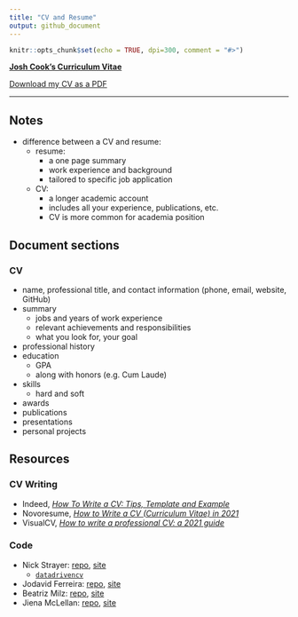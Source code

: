 ```yaml
---
title: "CV and Resume"
output: github_document
---
```


```r
knitr::opts_chunk$set(echo = TRUE, dpi=300, comment = "#>")
```

[**Josh Cook's Curriculum Vitae**]()

<i class='fas fa-download'></i> [Download my CV as a PDF](https://github.com/jhrcook/cv/cv.pdf)

---

## Notes

- difference between a CV and resume:
  - resume:
    - a one page summary
    - work experience and background
    - tailored to specific job application
  - CV:
    - a longer academic account
    - includes all your experience, publications, etc.
    - CV is more common for academia position


## Document sections

### CV

- name, professional title, and contact information (phone, email, website, GitHub)
- summary
  - jobs and years of work experience
  - relevant achievements and responsibilities
  - what you look for, your goal
- professional history
- education
  - GPA
  - along with honors (e.g. Cum Laude)
- skills
  - hard and soft
- awards
- publications
- presentations
- personal projects


## Resources

### CV Writing

- Indeed, [*How To Write a CV: Tips, Template and Example*](https://www.indeed.com/career-advice/resumes-cover-letters/how-to-write-a-cv)
- Novoresume, [*How to Write a CV (Curriculum Vitae) in 2021*](https://novoresume.com/career-blog/how-to-write-a-cv)
- VisualCV, [*How to write a professional CV: a 2021 guide*](https://www.visualcv.com/blog/professional-cv-format-guide/)

### Code

- Nick Strayer: [repo](https://github.com/nstrayer/cv), [site](http://nickstrayer.me/cv/)
  - [`datadrivencv`](http://nickstrayer.me/datadrivencv/index.html)
- Jodavid Ferreira: [repo](https://github.com/Jodavid/cv), [site](https://jodavid.github.io/cv/)
- Beatriz Milz: [repo](https://github.com/beatrizmilz/resume), [site](https://beatrizmilz.github.io/resume/resume.html)
- Jiena McLellan: [repo](https://github.com/jienagu/Jiena_McLellan_CV), [site](https://jienagu.github.io/Jiena_McLellan_CV/Jiena_McLellan_CV)
